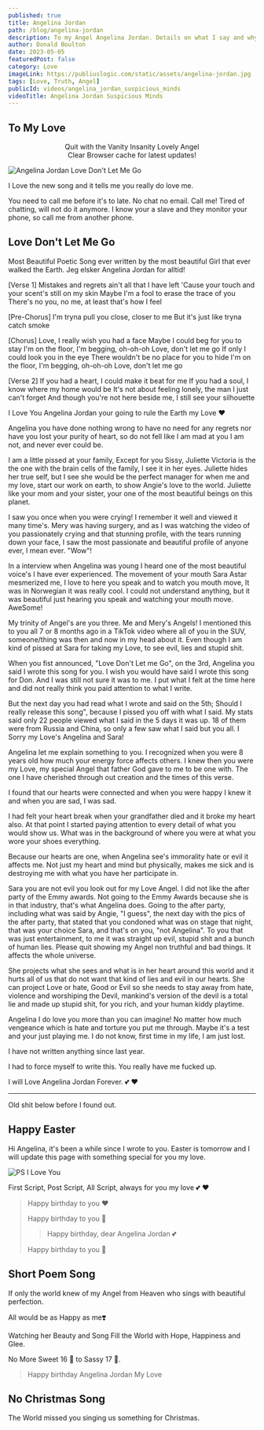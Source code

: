 ```yaml
---
published: true
title: Angelina Jordan
path: /blog/angelina-jordan
description: To my Angel Angelina Jordan. Details on what I say and why I say it. I trust you and have no worries.
author: Donald Boulton
date: 2023-05-05
featuredPost: false
category: Love
imageLink: https://publiuslogic.com/static/assets/angelina-jordan.jpg
tags: [Love, Truth, Angel]
publicId: videos/angelina_jordan_suspicious_minds
videoTitle: Angelina Jordan Suspicious Minds
---
```


## To My Love

<Center>Quit with the Vanity Insanity Lovely Angel</Center>

<Modal dialogTitle="Angelina Jordan" dialogContent="Seeing if you were paying attention Love, I need to know where you stand. as well as where others, may stand. I found out how good you are.">

<Center>Clear Browser cache for latest updates!</Center>

<YouTube youTubeId="0L_HmOWjoL8" autoPlay="true" />

</Modal> 

![Angelina Jordan Love Don't Let Me Go](../../../static/assets/new-song-nice.jpg)

I Love the new song and it tells me you really do love me.

You need to call me before it's to late. No chat no email. Call me! Tired of chatting, will not do it anymore. I know your a slave and they monitor your phone, so call me from another phone.
<VideoTwo />

## Love Don't Let Me Go

Most Beautiful Poetic Song ever written by the most beautiful Girl that ever walked the Earth. Jeg elsker Angelina Jordan for alltid!

[Verse 1]
Mistakes and regrets ain't all that I have left
'Cause your touch and your scent's still on my skin
Maybe I'm a fool to erase the trace of you
There's no you, no me, at least that's how I feel

[Pre-Chorus]
I'm tryna pull you close, closer to me
But it's just like tryna catch smoke

[Chorus]
Love, I really wish you had a face
Maybe I could beg for you to stay
I'm on the floor, I'm begging, oh-oh-oh
Love, don't let me go
If only I could look you in the eye
There wouldn't be no place for you to hide
I'm on the floor, I'm begging, oh-oh-oh
Love, don't let me go

[Verse 2]
If you had a heart, I could make it beat for me
If you had a soul, I know where my home would be
It's not about feeling lonely, the man I just can't forget
And though you're not here beside me, I still see your silhouette

I Love You Angelina Jordan your going to rule the Earth my Love ❤

Angelina you have done nothing wrong to have no need for any regrets nor have you lost your purity of heart, so do not fell like I am mad at you I am not, and never ever could be. 

I am a little pissed at your family, Except for you Sissy, Juliette Victoria is the the one with the brain cells of the family, I see it in her eyes. Juliette hides her true self, but I see she would be the perfect manager for when me and my love, start our work on earth, to show Angie's love to the world. Juliette like your mom and your sister, your one of the most beautiful beings on this planet. 

I saw you once when you were crying! I remember it well and viewed it many time's. Mery was having surgery, and as I was watching the video of you passionately crying and that stunning profile, with the tears running down your face, I saw the most passionate and beautiful profile of anyone ever, I mean ever. "Wow"! 

In a interview when Angelina was young I heard one of the most beautiful voice's I have ever experienced. The movement of your mouth Sara Astar mesmerized me, I love to here you speak and to watch you mouth move, It was in Norwegian it was really cool. I could not understand anything, but it was beautiful just hearing you speak and watching your mouth move. AweSome! 

My trinity of Angel's are you three. Me and Mery's Angels! I mentioned this to you all 7 or 8 months ago in a TikTok video where all of you in the SUV, someone/thing was then and now in my head about it. Even though I am kind of pissed at Sara for taking my Love, to see evil, lies and stupid shit.

When you fist announced, "Love Don't Let me Go", on the 3rd, Angelina you said I wrote this song for you. I wish you would have said I wrote this song for Don. And I was still not sure it was to me. I put what I felt at the time here and did not really think you paid attention to what I write. 

But the next day you had read what I wrote and said on the 5th; Should I really release this song", because I pissed you off with what I said. My stats said only 22 people viewed what I said in the 5 days it was up. 18 of them were from Russia and China, so only a few saw what I said but you all. I Sorry my Love's Angelina and Sara!

Angelina let me explain something to you. I recognized when you were 8 years old how much your energy force affects others. I knew then you were my Love, my special Angel that father God gave to me to be one with. The one I have cherished through out creation and the times of this verse.

I found that our hearts were connected and when you were happy I knew it and when you are sad, I was sad.

I had felt your heart break when your grandfather died and it broke my heart also. At that point I started paying attention to every detail of what you would show us. What was in the background of where you were at what you wore your shoes everything.

Because our hearts are one, when Angelina see's immorality hate or evil it affects me. Not just my heart and mind but physically, makes me sick and is destroying me with what you have her participate in.

Sara you are not evil you look out for my Love Angel. I did not like the after party of the Emmy awards. Not going to the Emmy Awards because she is in that industry, that's what Angelina does. Going to the after party, including what was said by Angie, "I guess", the next day with the pics of the after party, that stated that you condoned what was on stage that night, that was your choice Sara, and that's on you, "not Angelina". To you that was just entertainment, to me it was straight up evil, stupid shit and a bunch of human lies. Please quit showing my Angel non truthful and bad things. It affects the whole universe.

She projects what she sees and what is in her heart around this world and it hurts all of us that do not want that kind of lies and evil in our hearts. She can project Love or hate, Good or Evil so she needs to stay away from hate, violence and worshiping the Devil, mankind's version of the devil is a total lie and made up stupid shit, for you rich, and your human kiddy playtime.

Angelina I do love you more than you can imagine! No matter how much vengeance which is hate and torture you put me through. Maybe it's a test and your just playing me. I do not know, first time in my life, I am just lost. 

I have not written anything since last year. 

I had to force myself to write this. You really have me fucked up.

I will Love Angelina Jordan Forever. 💕 ❤️

<hr />

Old shit below before I found out. 

## Happy Easter

Hi Angelina, it's been a while since I wrote to you. Easter is tomorrow and I will update this page with something special for you my love.

![PS I Love You](../../../static/images/angie/ps-i-love-you.jpg)

First Script, Post Script, All Script, always for you my love 💕 ❤️

<SingleAccordion label='Queen Angelina Birthday'>

> Happy birthday to you ❤️
>
> Happy birthday to you 🎈
>
> > Happy birthday, dear Angelina Jordan 💕
>
> Happy birthday to you 🎂

## Short Poem Song

If only the world knew of my Angel from Heaven who sings with beautiful perfection. 

All would be as Happy as me❣️ 

Watching her Beauty and Song Fill the World with Hope, Happiness and Glee.

No More Sweet 16 🧁 to Sassy 17 💁.

> Happy birthday Angelina Jordan My Love

</SingleAccordion>

## No Christmas Song

<SingleAccordion label='Christmas Song'>

The World missed you singing us something for Christmas. 

</SingleAccordion >

<WavyHr className="mt-1 mb-1 text-wine-300" />